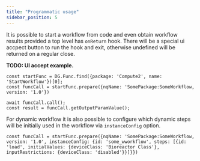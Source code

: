 ```yaml
---
title: "Programmatic usage"
sidebar_position: 5
---
```


It is possible to start a workflow from code and even obtain workflow
results provided a top level has `onReturn` hook. There will be a
special ui accpect button to run the hook and exit, otherwise
undefined will be returned on a regular close.

__TODO: UI accept example.__

```
const startFunc = DG.Func.find({package: 'Compute2', name: 'StartWorkflow'})[0];
const funcCall = startFunc.prepare({nqName: 'SomePackage:SomeWorkflow, version: '1.0'})

await funcCall.call();
const result = funcCall.getOutputParamValue();
```


For dynamic workflow it is also possible to configure which dynamic
steps will be initially used in the workflow via `instanceConfig` option.
```
const funcCall = startFunc.prepare({nqName: 'SomePackage:SomeWorkflow, version: '1.0', instanceConfig: {id: 'some_wworkflow', steps: [{id: 'load', initialValues: {deviceClass: 'Bioreactor Class'}, inputRestrictions: {deviceClass: 'disabled'}}]}})
```
